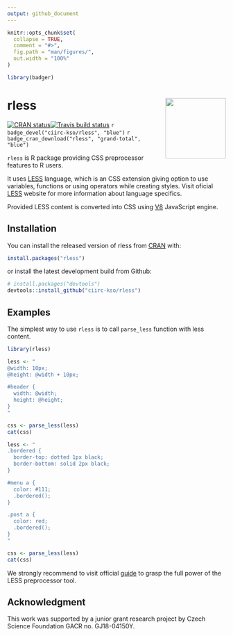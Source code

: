 ```yaml
---
output: github_document
---
```


<!-- README.md is generated from README.Rmd. Please edit that file -->

```r
knitr::opts_chunk$set(
  collapse = TRUE,
  comment = "#>",
  fig.path = "man/figures/",
  out.width = "100%"
)

library(badger)
```

# rless <a href='https://github.com/ciirc-kso/rless'><img src='man/figures/logo.png' align="right" height="139" /></a>

[![CRAN status](https://www.r-pkg.org/badges/version/rless)](https://cran.r-project.org/package=rless)[![Travis build status](https://travis-ci.org/ciirc-kso/rless.svg?branch=master)](https://travis-ci.org/ciirc-kso/rless)
`r badge_devel("ciirc-kso/rless", "blue")`
`r badge_cran_download("rless", "grand-total", "blue")`

`rless` is R package providing CSS preprocessor features to R users. 

It uses [LESS][less-link] language, which is an CSS extension giving option to use variables, functions or using operators while creating styles. Visit oficial [LESS][less-link] website for more information about language specifics.

Provided LESS content is converted into CSS using [V8][V8-link] JavaScript engine.

## Installation

You can install the released version of rless from [CRAN](https://CRAN.R-project.org) with:

``` r
install.packages("rless")
```
or install the latest development build from Github:
``` r
# install.packages("devtools")
devtools::install_github("ciirc-kso/rless")
```

## Examples

The simplest way to use `rless` is to call `parse_less` function with less content.

``` r
library(rless)

less <- "
@width: 10px;
@height: @width + 10px;

#header {
  width: @width;
  height: @height;
}
"

css <- parse_less(less)
cat(css)

```

``` r
less <- "
.bordered {
  border-top: dotted 1px black;
  border-bottom: solid 2px black;
}

#menu a {
  color: #111;
  .bordered();
}

.post a {
  color: red;
  .bordered();
}
"

css <- parse_less(less)
cat(css)

```

We strongly recommend to visit official [guide][less-features] to grasp the full power of the LESS preprocessor tool. 

## Acknowledgment
This work was supported by a junior grant research project by Czech Science Foundation GACR no. GJ18-04150Y.

[less-link]: http://lesscss.org/
[less-features]: http://lesscss.org/features/
[V8-link]: https://github.com/jeroen/V8
